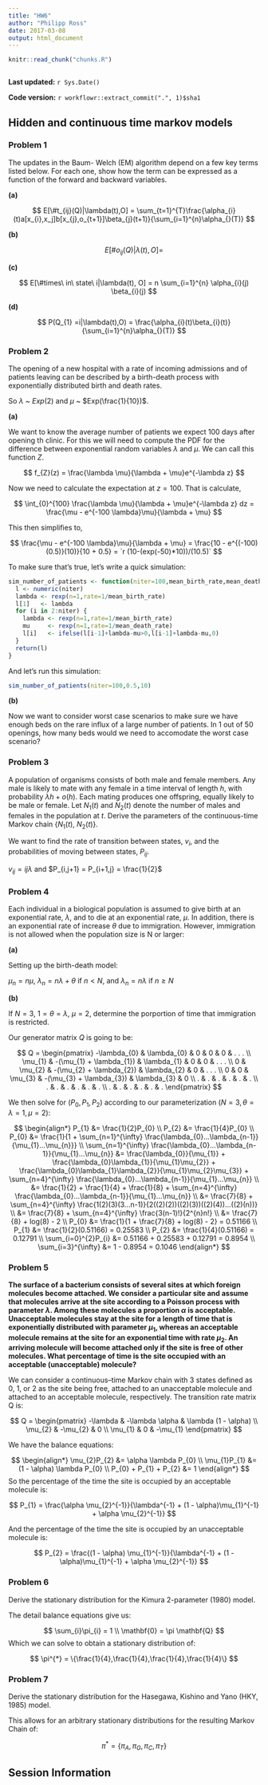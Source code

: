 ```yaml
---
title: "HW6"
author: "Philipp Ross"
date: 2017-03-08
output: html_document
---
```


```r
knitr::read_chunk("chunks.R")
```

```r
```

**Last updated:** `r Sys.Date()`

**Code version:** `r workflowr::extract_commit(".", 1)$sha1`

## Hidden and continuous time markov models

### Problem 1

The updates in the Baum- Welch (EM) algorithm depend on a few key terms listed below. For each one, show how the term can be expressed as a function of the forward and backward variables.

**(a)**

$$
E[\#t_{ij}(Q)|\lambda(t),O] = \sum_{t=1}^{T}\frac{\alpha_{i}(t)a[x_{i},x_j]b[x_{j},o_{t+1}]\beta_{j}(t+1)}{\sum_{i=1}^{n}\alpha_{}(T)}
$$

**(b)**

$$
E[\#o_{ij}(Q)|\lambda(t),O] = 
$$

**(c)**

$$
E[\#times\ in\ state\ i|\lambda(t), O] = n \sum_{i=1}^{n} \alpha_{i}(j) \beta_{i}(j)
$$

**(d)**

$$
P(Q_{1} =i|\lambda(t),O) = \frac{\alpha_{i}(t)\beta_{i}(t)}{\sum_{i=1}^{n}\alpha_{}(T)}
$$

### Problem 2

The opening of a new hospital with a rate of incoming admissions and of patients leaving can be described by a birth-death process with exponentially distributed birth and death rates.

So $\lambda$ ~ $Exp(2)$ and $\mu$ ~ $Exp(\frac{1}{10})$.

**(a)**

We want to know the average number of patients we expect 100 days after opening th clinic. For this we will need to compute the PDF for the difference between exponential random variables $\lambda$ and $\mu$. We can call this function $Z$.

$$
f_{Z}(z) = \frac{\lambda \mu}{\lambda + \mu}e^{-\lambda z}
$$

Now we need to calculate the expectation at $z = 100$. That is calculate, 

$$
\int_{0}^{100} \frac{\lambda \mu}{\lambda + \mu}e^{-\lambda z} dz = \frac{\mu - e^{-100 \lambda}\mu}{\lambda + \mu}
$$

This then simplifies to,

$$
\frac{\mu - e^{-100 \lambda}\mu}{\lambda + \mu} = \frac{10 - e^{(-100)(0.5)}(10)}{10 + 0.5} = `r (10-(exp(-50)*10))/(10.5)`
$$

To make sure that's true, let's write a quick simulation:

```r
sim_number_of_patients <- function(niter=100,mean_birth_rate,mean_death_rate) {
  l <- numeric(niter)
  lambda <- rexp(n=1,rate=1/mean_birth_rate)
  l[1]   <- lambda
  for (i in 2:niter) {
    lambda <- rexp(n=1,rate=1/mean_birth_rate)
    mu     <- rexp(n=1,rate=1/mean_death_rate)
    l[i]   <- ifelse(l[i-1]+lambda-mu>0,l[i-1]+lambda-mu,0)
  }
  return(l)
}
```

And let's run this simulation:

```r
sim_number_of_patients(niter=100,0.5,10)
```

**(b)**

Now we want to consider worst case scenarios to make sure we have enough beds on the rare influx of a large number of patients. In 1 out of 50 openings, how many beds would we need to accomodate the worst case scenario?



### Problem 3

A population of organisms consists of both male and female members. Any male is likely to mate with any female in a time interval of length $h$, with probability $\lambda h + o(h)$. Each mating produces one offspring, equally likely to be male or female. Let $N_{1}(t)$ and $N_{2}(t)$ denote the number of males and females in the population at $t$. Derive the parameters of the continuous-time Markov chain $\{N_{1}(t),\ N_{2}(t)\}$.

We want to find the rate of transition between states, $v_{i}$, and the probabilities of moving between states, $P_{ij}$.

$v_{ij} = ij \lambda$ and $P_{i,j+1} = P_{i+1,j} = \frac{1}{2}$

### Problem 4

Each individual in a biological population is assumed to give birth at an exponential rate, $\lambda$, and to die at an exponential rate, $\mu$. In addition, there is an exponential rate of increase $\theta$ due to immigration. However, immigration is not allowed when the population size is N or larger:

**(a)**

Setting up the birth-death model:

$\mu_{n} = n \mu$, $\lambda_{n} = n \lambda + \theta$ if $n \lt N$, and $\lambda_{n} = n \lambda$ if $n \geq N$

**(b)**

If $N = 3$, $1 = \theta = \lambda$, $\mu = 2$, determine the porportion of time that immigration is restricted.

Our generator matrix $Q$ is going to be:

$$
Q = \begin{pmatrix}
-\lambda_{0} & \lambda_{0} & 0 & 0 & 0 & . . . \\ 
\mu_{1} & -(\mu_{1} + \lambda_{1}) & \lambda_{1} & 0 & 0 & . . . \\ 
0 & \mu_{2} & -(\mu_{2} + \lambda_{2}) & \lambda_{2} & 0 & . . . \\ 
0 & 0 & \mu_{3} & -(\mu_{3} + \lambda_{3}) & \lambda_{3} & 0 \\ 
. & . & . & . & . & . \\
. & . & . & . & . & . \\
. & . & . & . & . & .
\end{pmatrix}
$$

We then solve for $(P_{0}, P_{1}, P_{2})$ according to our parameterization $(N = 3, \theta = \lambda = 1, \mu = 2)$:

$$
\begin{align*}
P_{1} &= \frac{1}{2}P_{0} \\
P_{2} &= \frac{1}{4}P_{0} \\
P_{0} &= \frac{1}{1 + \sum_{n=1}^{\infty} \frac{\lambda_{0}...\lambda_{n-1}}{\mu_{1}...\mu_{n}}} \\
\sum_{n=1}^{\infty} \frac{\lambda_{0}...\lambda_{n-1}}{\mu_{1}...\mu_{n}} &= \frac{\lambda_{0}}{\mu_{1}} + \frac{\lambda_{0}\lambda_{1}}{\mu_{1}\mu_{2}} + \frac{\lambda_{0}\lambda_{1}\lambda_{2}}{\mu_{1}\mu_{2}\mu_{3}}  + \sum_{n=4}^{\infty} \frac{\lambda_{0}...\lambda_{n-1}}{\mu_{1}...\mu_{n}} \\
&= \frac{1}{2} + \frac{1}{4} + \frac{1}{8} + \sum_{n=4}^{\infty} \frac{\lambda_{0}...\lambda_{n-1}}{\mu_{1}...\mu_{n}} \\
&= \frac{7}{8} + \sum_{n=4}^{\infty} \frac{1(2)(3)(3...n-1)}{2((2)(2))((2)(3))((2)(4))...((2)(n))} \\
&= \frac{7}{8} + \sum_{n=4}^{\infty} \frac{3(n-1)!}{2^{n}n!} \\
&= \frac{7}{8} + log(8) - 2 \\
P_{0} &= \frac{1}{1 + \frac{7}{8} + log(8) - 2} = 0.51166 \\
P_{1} &= \frac{1}{2}(0.51166) = 0.25583 \\
P_{2} &= \frac{1}{4}(0.51166) = 0.12791 \\
\sum_{i=0}^{2}P_{i} &= 0.51166 + 0.25583 + 0.12791 = 0.8954 \\
\sum_{i=3}^{\infty} &= 1 - 0.8954 = 0.1046
\end{align*}
$$

### Problem 5

**The surface of a bacterium consists of several sites at which foreign molecules become attached. We consider a particular site and assume that molecules arrive at the site according to a Poisson process with parameter $\lambda$. Among these molecules a proportion $\alpha$ is acceptable. Unacceptable molecules stay at the site for a length of time that is exponentially distributed with parameter $\mu_{1}$, whereas an acceptable molecule remains at the site for an exponential time with rate $\mu_{2}$. An arriving molecule will become attached only if the site is free of other molecules. What percentage of time is the site occupied with an acceptable (unacceptable) molecule?**

We can consider a continuous–time Markov chain with 3 states defined as 0, 1, or 2 as the site being free, attached to an unacceptable molecule and attached to an acceptable molecule, respectively. The transition rate matrix Q is:

$$
Q = \begin{pmatrix}
-\lambda & -\lambda \alpha & \lambda (1 - \alpha) \\ 
\mu_{2} & -\mu_{2} & 0 \\ 
\mu_{1} & 0 & -\mu_{1}
\end{pmatrix}
$$

We have the balance equations:

$$
\begin{align*}
\mu_{2}P_{2} &= \alpha \lambda P_{0} \\
\mu_{1}P_{1} &= (1 - \alpha) \lambda P_{0} \\
P_{0} + P_{1} + P_{2} &= 1
\end{align*}
$$
So the percentage of the time the site is occupied by an acceptable molecule is:

$$
P_{1} = \frac{\alpha \mu_{2}^{-1}}{\lambda^{-1} + (1 - \alpha)\mu_{1}^{-1} + \alpha \mu_{2}^{-1}}
$$

And the percentage of the time the site is occupied by an unacceptable molecule is:

$$
P_{2} = \frac{(1 - \alpha) \mu_{1}^{-1}}{\lambda^{-1} + (1 - \alpha)\mu_{1}^{-1} + \alpha \mu_{2}^{-1}}
$$

### Problem 6

Derive the stationary distribution for the Kimura 2-parameter (1980) model.

The detail balance equations give us:

$$
\sum_{i}\pi_{i} = 1 \\
\mathbf{0} = \pi \mathbf{Q}
$$
Which we can solve to obtain a stationary distribution of:

$$
\pi^{*} = \{\frac{1}{4},\frac{1}{4},\frac{1}{4},\frac{1}{4}\}
$$

### Problem 7

Derive the stationary distribution for the Hasegawa, Kishino and Yano (HKY, 1985) model.

This allows for an arbitrary stationary distributions for the resulting Markov Chain of:

$$
\pi^{*} = \{\pi_{A},\pi_{G},\pi_{C},\pi_{T}\}
$$

## Session Information

```r
```
